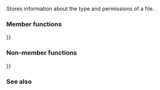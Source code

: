 {{cpp/filesystem/title|file_status}}
{{cpp/filesystem/file_status/navbar}}
{{dcl begin}}
{{dcl header|filesystem}}
{{dcl|since=c++17|1=
class file_status;
}}
{{dcl end}}

Stores information about the type and permissions of a file. 

===Member functions===
{{dsc begin}}
{{dsc inc|cpp/filesystem/file_status/dsc constructor}}
{{dsc inc|cpp/filesystem/file_status/dsc operator{{=}}}}
{{dsc inc|cpp/filesystem/file_status/dsc destructor}}

{{dsc inc|cpp/filesystem/file_status/dsc type}}
{{dsc inc|cpp/filesystem/file_status/dsc permissions}}
{{dsc end}} 

===Non-member functions===
{{dsc begin}}
{{dsc inc|cpp/filesystem/file_status/dsc operator{{==}}}}
{{dsc end}}

===See also===
{{dsc begin}}
{{dsc inc|cpp/filesystem/dsc status}}
{{dsc inc|cpp/filesystem/directory_entry/dsc status}}
{{dsc end}}

{{langlinks|es|ja|zh}}